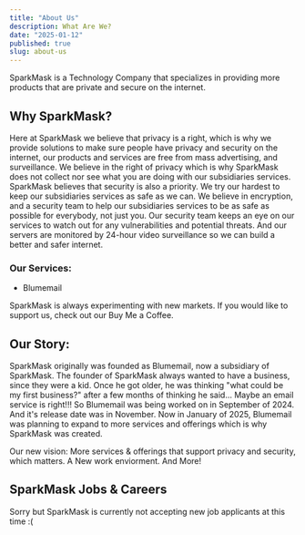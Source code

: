 ```yaml
---
title: "About Us"
description: What Are We?
date: "2025-01-12"
published: true
slug: about-us
---
```



SparkMask is a Technology Company that specializes in providing more products that are private and secure on the internet.

## Why SparkMask? 
Here at SparkMask we believe that privacy is a right, which is why we provide solutions to make sure people have privacy and security on the internet, our products and services are free from mass advertising, and surveillance. We believe in the right of privacy which is why SparkMask does not collect nor see what you are doing with our subsidiaries services. 
SparkMask believes that security is also a priority. We try our hardest to keep our subsidiaries services as safe as we can. We believe in encryption, and a security team to help our subsidiaries services to be as safe as possible for everybody, not just you.
Our security team keeps an eye on our services to watch out for any vulnerabilities and potential threats. And our servers are monitored by 24-hour video surveillance so we can build a better and safer internet.

### Our Services:
- Blumemail

SparkMask is always experimenting with new markets. If you would like to support us, check out our Buy Me a Coffee.

## Our Story:

SparkMask originally was founded as Blumemail, now a subsidiary of SparkMask.
The founder of SparkMask always wanted to have a business, since they were a kid. Once he got older, he was thinking "what could be my first business?" after a few months of thinking he said... Maybe an email service is right!!! So Blumemail was being worked on in September of 2024. And it's release date was in November. Now in January of 2025, Blumemail was planning to expand to more services and offerings which is why SparkMask was created. 

Our new vision: More services & offerings that support privacy and security, which matters.
A New work enviorment.
And More!

## SparkMask Jobs & Careers
Sorry but SparkMask is currently not accepting new job applicants at this time :(
